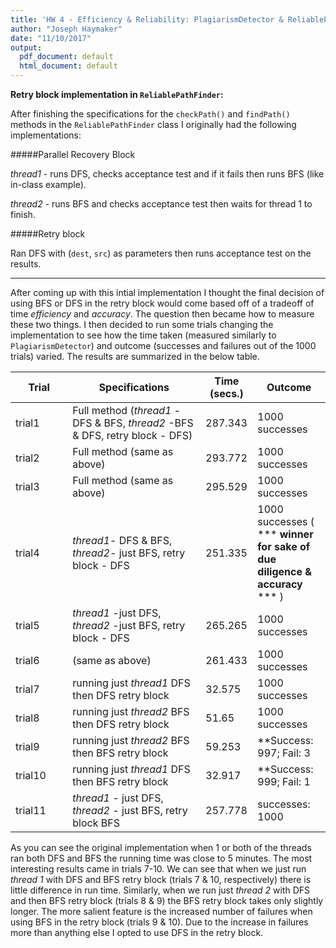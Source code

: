 ```yaml
---
title: 'HW 4 - Efficiency & Reliability: PlagiarismDetector & ReliablePathFinder'
author: "Joseph Haymaker"
date: "11/10/2017"
output:
  pdf_document: default
  html_document: default
---
```


__Retry block implementation in `ReliablePathFinder`:__

After finishing the specifications for the `checkPath()` and `findPath()` methods in the `ReliablePathFinder` class I originally had the following implementations:


#####Parallel Recovery Block

_thread1_ - runs DFS, checks acceptance test and if it fails then runs BFS (like in-class example).

_thread2_ - runs BFS and checks acceptance test then waits for thread 1 to finish.

#####Retry block

Ran DFS with (`dest`, `src`) as parameters then runs acceptance test on the results. 

--------
After coming up with this intial implementation I thought the final decision of using BFS or DFS in the retry block would come based off of a tradeoff of time _efficiency_ and _accuracy_. The question then became how to measure these two things. I then decided to run some trials changing the implementation to see how the time taken (measured similarly to `PlagiarismDetector`) and outcome (successes and failures out of the 1000 trials) varied. The results are summarized in the below table. 

|Trial|Specifications|Time (secs.)|Outcome|
|-------|----------------|------|---------|
|trial1 |Full method (_thread1_ -DFS & BFS, _thread2_ -BFS & DFS, retry block - DFS)|287.343|1000 successes|
| trial2|Full method (same as above)|293.772|1000 successes|
| trial3|Full method (same as above)|295.529|1000 successes|
| trial4| _thread1_- DFS & BFS, _thread2_- just BFS, retry block - DFS| 251.335|1000 successes ( *** __winner for sake of due diligence & accuracy__ *** )|
| trial5| _thread1_ -just DFS, _thread2_ -just BFS, retry block - DFS|265.265|1000 successes|
| trial6| (same as above)|261.433 |1000 successes|
| trial7|running just _thread1_ DFS then DFS retry block|32.575|1000 successes|
| trial8|running just _thread2_ BFS then DFS retry block|51.65|1000 successes|
| trial9|running just _thread2_ BFS then BFS retry block| 59.253| \*\*Success: 997; Fail: 3|
| trial10|running just _thread1_ DFS then BFS retry block| 32.917| \*\*Success: 999; Fail: 1|
|trial11| _thread1_ - just DFS, _thread2_ - just BFS, retry block BFS|257.778|successes: 1000|

As you can see the original implementation when 1 or both of the threads ran both DFS and BFS the running time was close to 5 minutes. The most interesting results came in trials 7-10. We can see that when we just run _thread 1_ with DFS and BFS retry block (trials 7 & 10, respectively) there is little difference in run time. Similarly, when we run just _thread 2_ with DFS and then BFS retry block (trials 8 & 9) the BFS retry block takes only slightly longer. The more salient feature is the increased number of failures when using BFS in the retry block (trials 9 & 10). Due to the increase in failures more than anything else I opted to use DFS in the retry block. 

